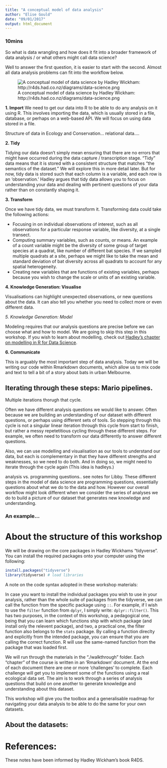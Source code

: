 ```yaml
---
title: "A conceptual model of data analysis"
author: "Elise Gould"
date: "09/01/2017"
output: html_document
---
```


### 10mins

So what is data wrangling and how does it fit into a broader framework of data analysis / or what others might call data science?

Well to answer the first question, it is easier to start with the second. Almost all data analysis problems can fit into the workflow below.

![A conceptual model of data science by Hadley Wickham: http://r4ds.had.co.nz/diagrams/data-science.png](../assets/data-science.png)

**1. Import** We need to get our data into R to be able to do any analysis on it using R. This involves importing the data, which is usually stored in a file, database, or perhaps on a web-based API. We will focus on using data stored in a file. 

Structure of data in Ecology and Conservation... relational data.... 

**2. Tidy** 

Tidying our data doesn't simply mean ensuring that there are no errors that might have occurred during the data capture / transcription stage. "Tidy" data means that it is stored with a consistent structure that matches "the semantics of the dataset." We will explore this in more detail later. But for now, tidy data is stored such that each column is a variable, and each row is an 'observation.' Hadley argues that tidy data allows you to focus on understanding your data and dealing with pertinent questions of your data rather than on constantly shaping it.


**3. Transform**

Once we have tidy data, we must transform it. Transforming data could take the following actions:

- Focusing in on individual observations of interest, such as all observations for a particular response variable, like diversity, at a single transect.
- Computing summary variables, such as counts, or means. An example of a count variable might be the diversity of some group of target species at a quadrat, like number of different bat species. If we sampled multiple quadrats at a site, perhaps we might like to take the mean and standard deviation of bat diversity across all quadrats to account for any spatial heterogeneity.
- Creating new variables that are functions of existing variables, perhaps because you wish to change the scale or units of an existing variable.

**4. Knowledge Generation: Visualise**

Visualisations can highlight unexpected observations, or new questions about the data. It can also tell you whether you need to collect more or even different data. 

*5. Knowledge Generation: Model*

Modeling requires that our analysis questions are precise before we can choose what and how to model. We are going to skip this step in this workshop. If you wish to learn about modelling, check out  [Hadley's chapter on modelling in R for Data Science](http://r4ds.had.co.nz/model-intro.html).

**6. Communicate**

This is arguably the most important step of data analysis. Today we will be writing our code within Rmarkdown documents, which allow us to mix code and text to tell a bit of a story about bats in urban Melbourne.

##  Iterating through these steps: Mario pipelines.

Multiple iterations thorugh that cycle.

Often we have different analysis questions we would like to answer. Often because we are building an understanding of our dataset with different questions, or perhaps using different sets of tools. So stepping through this cycle is not a singular linear iteration through this cycle from start to finish, but rather a messy repetetitious cycling through these different steps. For example, we often need to transform our data differently to answer different questions.

Also, we can use modelling and visualisation as our tools to understand our data, but each is complementary in that they have different strengths and weaknesses, so we need to do both. And in doing so, we might need to iterate through the cycle again (This idea is hadleys.)

analysis vs. programming questions.. see notes for Libby. These different steps in the model of data science are programming questions, essentially questions about what we do to the data and how. However our overall workflow might look different when we consider the series of analyses we do to build a picture of our dataset that generates new knowledge and understanding.

### An example...



# About the structure of this workshop

We will be drawing on the core packages in Hadley Wickhams "tidyverse".
You can install the required packages onto your computer using the following:

```r
install.packages("tidyverse")
library(tidyverse) # load libraries
```

A note on the code syntax adopted in these workshop materials:

In case you want to install the individual packages you wish to use in your analysis, rather than the whole suite of packages from the tidyverse, we can call the function from the specific package using `::`. For example, if I wish to use the `filter` function from `dplyr`, I simply write: `dplyr::filter()`. This has two purposes, in the context of this workshop, a pedagogical one, being that you can learn which functions ship with which package (and install only the relevent package), and two, a practical one, the filter function also belongs to the `stats` package. By calling a function direclty and explicitly from the intended package, you can ensure that you are calling the correct function. R will use the same-named function from the package that was loaded first.

We will run through the materials in the "./walkthrough" folder. Each "chapter" of the course is written in an 'Rmarkdown' document. At the end of each document there are one or more 'challenges' to complete. Each challenge will get you to implement some of the functions using a real ecological data set. The aim is to work through a series of analysis questions that build on one another to generate knowledge and understanding about this dataset.

This workshop will give you the toolbox and a generalisable roadmap for navigating your data analysis to be able to do the same for your own datasets.

## About the datasets:





# References:

These notes have been informed by Hadley Wickham's book R4DS.
